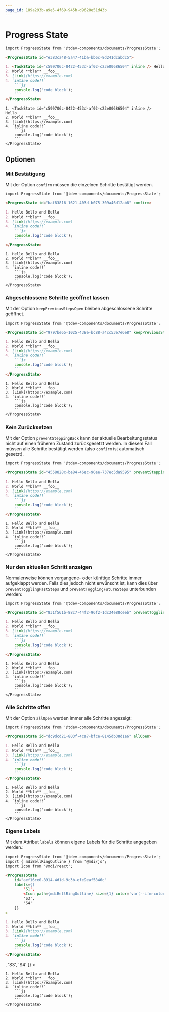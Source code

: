 ```yaml
---
page_id: 189a293b-a9e5-4f69-945b-d9628e51d43b
---
```




# Progress State


````md
import ProgressState from '@tdev-components/documents/ProgressState';

<ProgressState id="e383ca48-5a47-41ba-bb6c-8d241dcabdc5">

1. <TaskState id="c599706c-8422-453d-af02-c23e00686504" inline /> Hello
2. World **bla** __foo__
3. [Link](https://example.com)
4. `inline code!!`
    ```js
    console.log('code block');
    ```
</ProgressState>
````

<BrowserWindow>
    <ProgressState id="e383ca48-5a47-41ba-bb6c-8d241dcabdc5" >

    1. <TaskState id="c599706c-8422-453d-af02-c23e00686504" inline /> Hello
    2. World **bla** __foo__
    3. [Link](https://example.com)
    4. `inline code!!`
        ```js
        console.log('code block');
        ```
    </ProgressState>
</BrowserWindow>

## Optionen

### Mit Bestätigung

Mit der Option `confirm` müssen die einzelnen Schritte bestätigt werden.

````md
import ProgressState from '@tdev-components/documents/ProgressState';

<ProgressState id="baf83816-1621-403d-b075-309a46d12ab8" confirm>

1. Hello Bello and Bella
2. World **bla** __foo__
3. [Link](https://example.com)
4. `inline code!!`
    ```js
    console.log('code block');
    ```
</ProgressState>
````
<BrowserWindow>
    <ProgressState id="baf83816-1621-403d-b075-309a46d12ab8" confirm>

    1. Hello Bello and Bella
    2. World **bla** __foo__
    3. [Link](https://example.com)
    4. `inline code!!`
        ```js
        console.log('code block');
        ```
    </ProgressState>
</BrowserWindow>

### Abgeschlossene Schritte geöffnet lassen

Mit der Option `keepPreviousStepsOpen` bleiben abgeschlossene Schritte geöffnet.

````md
import ProgressState from '@tdev-components/documents/ProgressState';

<ProgressState id="9797be65-1025-438e-bc88-a4cc53e7e6e8" keepPreviousStepsOpen>

1. Hello Bello and Bella
2. World **bla** __foo__
3. [Link](https://example.com)
4. `inline code!!`
    ```js
    console.log('code block');
    ```
</ProgressState>
````
<BrowserWindow>
    <ProgressState id="9797be65-1025-438e-bc88-a4cc53e7e6e8" keepPreviousStepsOpen>

    1. Hello Bello and Bella
    2. World **bla** __foo__
    3. [Link](https://example.com)
    4. `inline code!!`
        ```js
        console.log('code block');
        ```
    </ProgressState>
</BrowserWindow>

### Kein Zurücksetzen

Mit der Option `preventSteppingBack` kann der aktuelle Bearbeitungsstatus nicht auf einen früheren Zustand zurückgesetzt werden. In diesem Fall müssen alle Schritte bestätigt werden (also `confirm` ist automatisch gesetzt).

````md
import ProgressState from '@tdev-components/documents/ProgressState';

<ProgressState id="4558828c-be84-46ec-90ee-737ec5da9595" preventSteppingBack>

1. Hello Bello and Bella
2. World **bla** __foo__
3. [Link](https://example.com)
4. `inline code!!`
    ```js
    console.log('code block');
    ```
</ProgressState>
````

<BrowserWindow>
    <ProgressState id="4558828c-be84-46ec-90ee-737ec5da9595" preventSteppingBack>

    1. Hello Bello and Bella
    2. World **bla** __foo__
    3. [Link](https://example.com)
    4. `inline code!!`
        ```js
        console.log('code block');
        ```
    </ProgressState>
</BrowserWindow>

### Nur den aktuellen Schritt anzeigen

Normalerweise können vergangene- oder künftige Schritte immer aufgeklappt werden. Falls dies jedoch nicht erwünscht ist, kann dies über `preventTogglingPastSteps` und `preventTogglingFutureSteps` unterbunden werden:

````md
import ProgressState from '@tdev-components/documents/ProgressState';

<ProgressState id="831f561b-88c7-44f2-96f2-1dc34e88ceeb" preventTogglingPastSteps preventTogglingFutureSteps>

1. Hello Bello and Bella
2. World **bla** __foo__
3. [Link](https://example.com)
4. `inline code!!`
    ```js
    console.log('code block');
    ```
</ProgressState>
````

<BrowserWindow>
    <ProgressState id="831f561b-88c7-44f2-96f2-1dc34e88ceeb" preventTogglingPastSteps preventTogglingFutureSteps>

    1. Hello Bello and Bella
    2. World **bla** __foo__
    3. [Link](https://example.com)
    4. `inline code!!`
        ```js
        console.log('code block');
        ```
    </ProgressState>
</BrowserWindow>


### Alle Schritte offen

Mit der Option `allOpen` werden immer alle Schritte angezeigt:

````md
import ProgressState from '@tdev-components/documents/ProgressState';

<ProgressState id="dc9dcd21-803f-4ca7-bfce-8145db38d1e6" allOpen>

1. Hello Bello and Bella
2. World **bla** __foo__
3. [Link](https://example.com)
4. `inline code!!`
    ```js
    console.log('code block');
    ```
</ProgressState>
````

<BrowserWindow>
    <ProgressState id="dc9dcd21-803f-4ca7-bfce-8145db38d1e6" allOpen>

    1. Hello Bello and Bella
    2. World **bla** __foo__
    3. [Link](https://example.com)
    4. `inline code!!`
        ```js
        console.log('code block');
        ```
    </ProgressState>
</BrowserWindow>

### Eigene Labels


Mit dem Attribut `labels` können eigene Labels für die Schritte angegeben werden.:

````md
import ProgressState from '@tdev-components/documents/ProgressState';
import { mdiBellRingOutline } from '@mdi/js';
import Icon from '@mdi/react';

<ProgressState 
    id="aef16ce0-8914-4d1d-9c3b-efe9eaf5846c" 
    labels={[
        'S1', 
        <Icon path={mdiBellRingOutline} size={1} color='var(--ifm-color-warning)' />,
        'S3', 
        'S4'
    ]}
>

1. Hello Bello and Bella
2. World **bla** __foo__
3. [Link](https://example.com)
4. `inline code!!`
    ```js
    console.log('code block');
    ```
</ProgressState>
````

<BrowserWindow>
    <ProgressState 
        id="aef16ce0-8914-4d1d-9c3b-efe9eaf5846c" 
        labels={[
            'S1', 
            <Icon path={mdiBellRingOutline} size={1} color='var(--ifm-color-warning)' />,
            'S3', 
            'S4'
        ]}
    >

    1. Hello Bello and Bella
    2. World **bla** __foo__
    3. [Link](https://example.com)
    4. `inline code!!`
        ```js
        console.log('code block');
        ```
    </ProgressState>
</BrowserWindow>